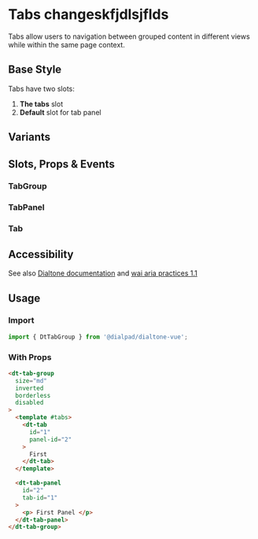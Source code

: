 
# Tabs changeskfjdlsjflds

<Subtitle>
    Tabs allow users to navigation between grouped content in different views while within the same page context.
</Subtitle>

## Base Style

Tabs have two slots:

1. **The tabs** slot
2. **Default** slot for tab panel

<Canvas>
  <Story id="components-tabs--default" />
</Canvas>

## Variants

<Canvas>
    <Story id="components-tabs--variants" />
</Canvas>

## Slots, Props & Events

### TabGroup

<ArgsTable story={PRIMARY_STORY} />

### TabPanel

<ArgsTable of={DtTabPanel} />

### Tab

<ArgsTable of={DtTab} />

## Accessibility

See also [Dialtone documentation](https://dialtone.netlify.app/components/tabs/) and [wai aria practices 1.1](https://www.w3.org/TR/wai-aria-practices-1.1/#tabpanel)

## Usage

### Import

```jsx
import { DtTabGroup } from '@dialpad/dialtone-vue';
```

### With Props

```html
<dt-tab-group
  size="md"
  inverted
  borderless
  disabled
>
  <template #tabs>
    <dt-tab
      id="1"
      panel-id="2"
    >
      First
    </dt-tab>
  </template>

  <dt-tab-panel
    id="2"
    tab-id="1"
  >
    <p> First Panel </p>
  </dt-tab-panel>
</dt-tab-group>
```
